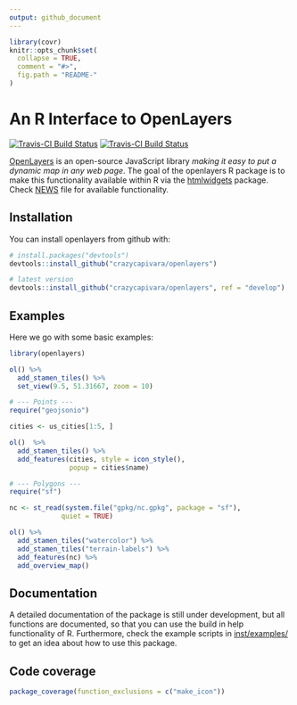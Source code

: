 ```yaml
---
output: github_document
---
```


<!-- README.md is generated from README.Rmd. Please edit that file -->

```r
library(covr)
knitr::opts_chunk$set(
  collapse = TRUE,
  comment = "#>",
  fig.path = "README-"
)
```

# An R Interface to OpenLayers

[![Travis-CI Build Status](https://travis-ci.org/crazycapivara/openlayers.svg?branch=master)](https://travis-ci.org/crazycapivara/openlayers) [![Travis-CI Build Status](https://travis-ci.org/crazycapivara/openlayers.svg?branch=develop)](https://travis-ci.org/crazycapivara/openlayers)

[OpenLayers](https://openlayers.org/) is an open-source JavaScript library _making it easy to put a dynamic map in any web page_. The goal of the openlayers R package is to make this functionality available within R via the [htmlwidgets](https://github.com/ramnathv/htmlwidgets) package. Check [NEWS](NEWS.md) file for available functionality.

## Installation

You can install openlayers from github with:

```r
# install.packages("devtools")
devtools::install_github("crazycapivara/openlayers")

# latest version
devtools::install_github("crazycapivara/openlayers", ref = "develop")
```

## Examples

Here we go with some basic examples:

```r
library(openlayers)
```

```r
ol() %>%
  add_stamen_tiles() %>%
  set_view(9.5, 51.31667, zoom = 10)

# --- Points ---
require("geojsonio")

cities <- us_cities[1:5, ]

ol()  %>%
  add_stamen_tiles() %>%
  add_features(cities, style = icon_style(),
               popup = cities$name)

# --- Polygons ---
require("sf")

nc <- st_read(system.file("gpkg/nc.gpkg", package = "sf"),
             quiet = TRUE)

ol() %>%
  add_stamen_tiles("watercolor") %>%
  add_stamen_tiles("terrain-labels") %>%
  add_features(nc) %>%
  add_overview_map()
```

## Documentation

A detailed documentation of the package is still under development, but all functions are documented, so that you can use the build in help functionality of R. Furthermore, check the example scripts in [inst/examples/](inst/examples/) to get an idea about how to use this package.

## Code coverage

```r
package_coverage(function_exclusions = c("make_icon"))
```
